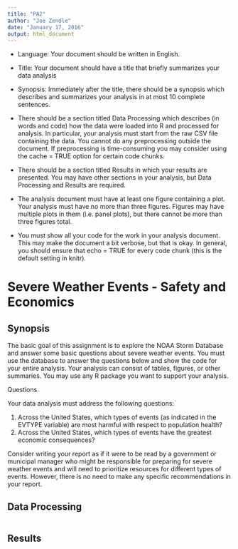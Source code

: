 ```yaml
---
title: "PA2"
author: "Joe Zendle"
date: "January 17, 2016"
output: html_document
---
```


* Language: Your document should be written in English.

* Title: Your document should have a title that briefly summarizes your data analysis

* Synopsis: Immediately after the title, there should be a synopsis which describes and summarizes your analysis in at most 10 complete sentences.

* There should be a section titled Data Processing which describes (in words and code) how the data were loaded into R and processed for analysis. In particular, your analysis must start from the raw CSV file containing the data. You cannot do any preprocessing outside the document. If preprocessing is time-consuming you may consider using the cache = TRUE option for certain code chunks.

* There should be a section titled Results in which your results are presented.
You may have other sections in your analysis, but Data Processing and Results are required.

* The analysis document must have at least one figure containing a plot.
Your analysis must have no more than three figures. Figures may have multiple plots in them (i.e. panel plots), but there cannot be more than three figures total.
* You must show all your code for the work in your analysis document. This may make the document a bit verbose, but that is okay. In general, you should ensure that echo = TRUE for every code chunk (this is the default setting in knitr).


# Severe Weather Events - Safety and Economics


## Synopsis

The basic goal of this assignment is to explore the NOAA Storm Database and answer some basic questions about severe weather events. You must use the database to answer the questions below and show the code for your entire analysis. Your analysis can consist of tables, figures, or other summaries. You may use any R package you want to support your analysis.

Questions

Your data analysis must address the following questions:

1) Across the United States, which types of events (as indicated in the EVTYPE variable) are most harmful with respect to population health?
1) Across the United States, which types of events have the greatest economic consequences?

Consider writing your report as if it were to be read by a government or municipal manager who might be responsible for preparing for severe weather events and will need to prioritize resources for different types of events. However, there is no need to make any specific recommendations in your report.


## Data Processing

```r


```



## Results


